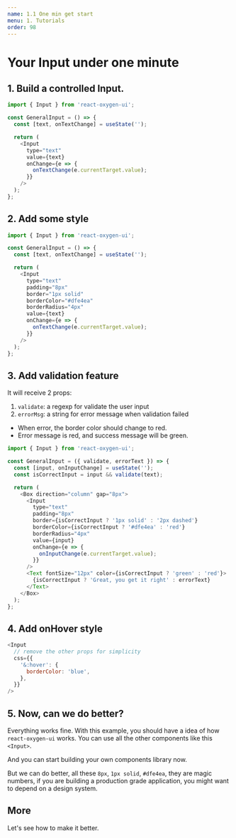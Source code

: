 ```yaml
---
name: 1.1 One min get start
menu: 1. Tutorials
order: 98
---
```



# Your Input under one minute

## 1. Build a controlled Input.

```javascript
import { Input } from 'react-oxygen-ui';

const GeneralInput = () => {
  const [text, onTextChange] = useState('');

  return (
    <Input
      type="text"
      value={text}
      onChange={e => {
        onTextChange(e.currentTarget.value);
      }}
    />
  );
};
```

## 2. Add some style

```javascript
import { Input } from 'react-oxygen-ui';

const GeneralInput = () => {
  const [text, onTextChange] = useState('');

  return (
    <Input
      type="text"
      padding="8px"
      border="1px solid"
      borderColor="#dfe4ea"
      borderRadius="4px"
      value={text}
      onChange={e => {
        onTextChange(e.currentTarget.value);
      }}
    />
  );
};
```

## 3. Add validation feature

It will receive 2 props:

1. `validate`: a regexp for validate the user input
2. `errorMsg`: a string for error message when validation failed

- When error, the border color should change to red.<br/>
- Error message is red, and success message will be green.

```javascript
import { Input } from 'react-oxygen-ui';

const GeneralInput = ({ validate, errorText }) => {
  const [input, onInputChange] = useState('');
  const isCorrectInput = input && validate(text);

  return (
    <Box direction="column" gap="8px">
      <Input
        type="text"
        padding="8px"
        border={isCorrectInput ? '1px solid' : '2px dashed'}
        borderColor={isCorrectInput ? '#dfe4ea' : 'red'}
        borderRadius="4px"
        value={input}
        onChange={e => {
          onInputChange(e.currentTarget.value);
        }}
      />
      <Text fontSize="12px" color={isCorrectInput ? 'green' : 'red'}>
        {isCorrectInput ? 'Great, you get it right' : errorText}
      </Text>
    </Box>
  );
};
```

## 4. Add onHover style

```javascript
<Input
  // remove the other props for simplicity
  css={{
    '&:hover': {
      borderColor: 'blue',
    },
  }}
/>
```

## 5. Now, can we do better?

Everything works fine. With this example, you should have a idea of how `react-oxygen-ui` works. You can use all the other components like this `<Input>`.

And you can start building your own components library now.

But we can do better, all these `8px`, `1px solid`, `#dfe4ea`, they are magic numbers, if you are building a production grade application, you might want to depend on a design system.

## More

<Link to="/docs-1-tutorials-1-2-add-design-system">
  Let's see how to make it better.
</Link>
